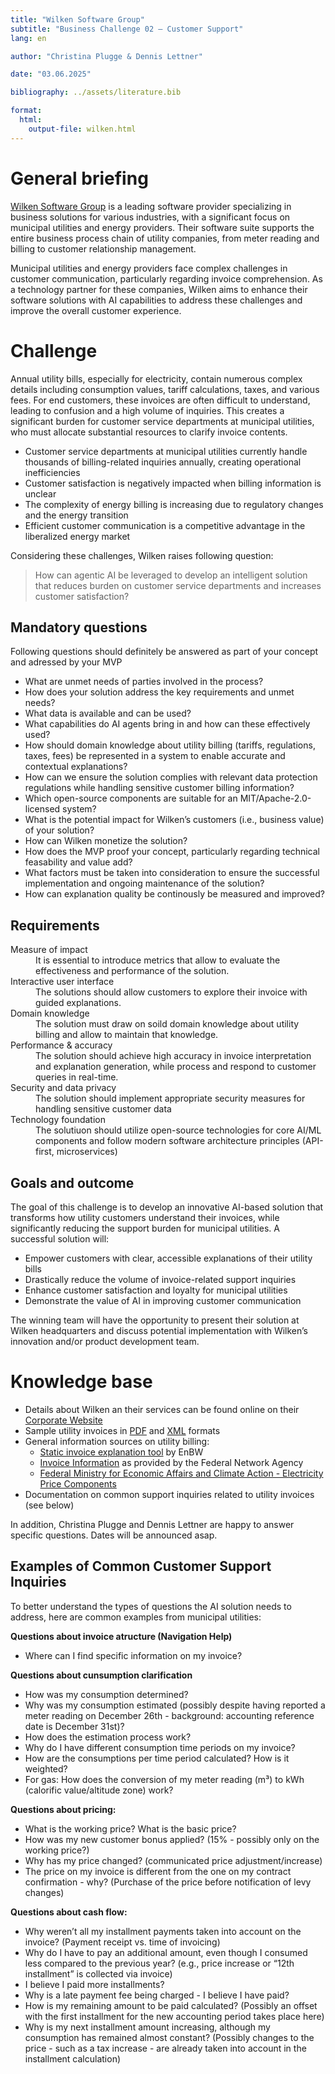 ```yaml
---
title: "Wilken Software Group"  
subtitle: "Business Challenge 02 — Customer Support"
lang: en

author: "Christina Plugge & Dennis Lettner"

date: "03.06.2025"

bibliography: ../assets/literature.bib

format: 
  html:
    output-file: wilken.html
---
```


# General briefing

[Wilken Software Group](https://www.wilken.de/) is a leading software provider specializing in business solutions for various industries, with a significant focus on municipal utilities and energy providers. Their software suite supports the entire business process chain of utility companies, from meter reading and billing to customer relationship management.

Municipal utilities and energy providers face complex challenges in customer communication, particularly regarding invoice comprehension. As a technology partner for these companies, Wilken aims to enhance their software solutions with AI capabilities to address these challenges and improve the overall customer experience.

# Challenge

Annual utility bills, especially for electricity, contain numerous complex details including consumption values, tariff calculations, taxes, and various fees. For end customers, these invoices are often difficult to understand, leading to confusion and a high volume of inquiries. This creates a significant burden for customer service departments at municipal utilities, who must allocate substantial resources to clarify invoice contents.

- Customer service departments at municipal utilities currently handle thousands of billing-related inquiries annually, creating operational inefficiencies
- Customer satisfaction is negatively impacted when billing information is unclear
- The complexity of energy billing is increasing due to regulatory changes and the energy transition
- Efficient customer communication is a competitive advantage in the liberalized energy market

Considering these challenges, Wilken raises following question:

> How can agentic AI be leveraged to develop an intelligent solution that reduces burden on customer service departments and increases customer satisfaction?

## Mandatory questions

Following questions should definitely be answered as part of your concept and adressed by your MVP

- What are unmet needs of parties involved in the process?
- How does your solution address the key requirements and unmet needs? 
- What data is available and can be used?
- What capabilities do AI agents bring in and how can these effectively used?
- How should domain knowledge about utility billing (tariffs, regulations, taxes, fees) be represented in a system to enable accurate and contextual explanations?
- How can we ensure the solution complies with relevant data protection regulations while handling sensitive customer billing information?
- Which open-source components are suitable for an MIT/Apache-2.0-licensed system?
- What is the potential impact for Wilken's customers (i.e., business value) of your solution?
- How can Wilken monetize the solution?
- How does the MVP proof your concept, particularly regarding technical feasability and value add?
- What factors must be taken into consideration to ensure the successful implementation and ongoing maintenance of the solution?
- How can explanation quality be continously be measured and improved?

## Requirements

Measure of impact
: It is essential to introduce metrics that allow to evaluate the effectiveness and performance of the solution.

Interactive user interface
: The solutions should allow customers to explore their invoice with guided explanations.

Domain knowledge 
: The solution must draw on soild domain knowledge about utility billing and allow to maintain that knowledge.

Performance & accuracy
: The solution should achieve high accuracy in invoice interpretation and explanation generation, while process and respond to customer queries in real-time. 

Security and data privacy
: The solution should implement appropriate security measures for handling sensitive customer data

Technology foundation
: The solutiuon should utilize open-source technologies for core AI/ML components and follow modern software architecture principles (API-first, microservices)

## Goals and outcome

The goal of this challenge is to develop an innovative AI-based solution that transforms how utility customers understand their invoices, while significantly reducing the support burden for municipal utilities. A successful solution will:

- Empower customers with clear, accessible explanations of their utility bills
- Drastically reduce the volume of invoice-related support inquiries
- Enhance customer satisfaction and loyalty for municipal utilities
- Demonstrate the value of AI in improving customer communication

The winning team will have the opportunity to present their solution at Wilken headquarters and discuss potential implementation with Wilken's innovation and/or product development team.

# Knowledge base

- Details about Wilken an their services can be found online on their [Corporate Website](https://www.wilken.de)
- Sample utility invoices in [PDF](wilken/invoice.pdf) and [XML](wilken/invoice.xml) formats
- General information sources on utility billing:
  - [Static invoice explanation tool](https://www.enbw.com/service/rechnungserlaeuterung/strom) by EnBW
  - [Invoice Information](https://www.bundesnetzagentur.de/DE/Vportal/Energie/RechnungenSperrungen/Rechnungen-table.html) as provided by the Federal Network Agency
  - [Federal Ministry for Economic Affairs and Climate Action - Electricity Price Components](https://www.bmwk.de/Redaktion/DE/Artikel/Energie/strompreise-bestandteile-staatlich.html)
- Documentation on common support inquiries related to utility invoices (see below)

In addition, Christina Plugge and Dennis Lettner are happy to answer specific questions. Dates will be announced asap.

## Examples of Common Customer Support Inquiries

To better understand the types of questions the AI solution needs to address, here are common examples from municipal utilities:

**Questions about invoice atructure (Navigation Help)**

- Where can I find specific information on my invoice?

**Questions about cunsumption clarification**

- How was my consumption determined?
- Why was my consumption estimated (possibly despite having reported a meter reading on December 26th - background: accounting reference date is December 31st)?
- How does the estimation process work?
- Why do I have different consumption time periods on my invoice?
- How are the consumptions per time period calculated? How is it weighted?
- For gas: How does the conversion of my meter reading (m³) to kWh (calorific value/altitude zone) work?

**Questions about pricing:**

- What is the working price? What is the basic price?
- How was my new customer bonus applied? (15% - possibly only on the working price?)
- Why has my price changed? (communicated price adjustment/increase)
- The price on my invoice is different from the one on my contract confirmation - why? (Purchase of the price before notification of levy changes)

**Questions about cash flow:**

- Why weren't all my installment payments taken into account on the invoice? (Payment receipt vs. time of invoicing)
- Why do I have to pay an additional amount, even though I consumed less compared to the previous year? (e.g., price increase or "12th installment" is collected via invoice)
- I believe I paid more installments?
- Why is a late payment fee being charged - I believe I have paid?
- How is my remaining amount to be paid calculated? (Possibly an offset with the first installment for the new accounting period takes place here)
- Why is my next installment amount increasing, although my consumption has remained almost constant? (Possibly changes to the price - such as a tax increase - are already taken into account in the installment calculation)